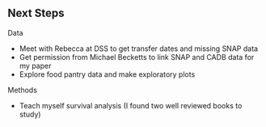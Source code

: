 \newpage

## Next Steps {-}

Data

+ Meet with Rebecca at DSS to get transfer dates and missing SNAP data
+ Get permission from Michael Becketts to link SNAP and CADB data for my paper
+ Explore food pantry data and make exploratory plots

Methods

+ Teach myself survival analysis (I found two well reviewed books to study)